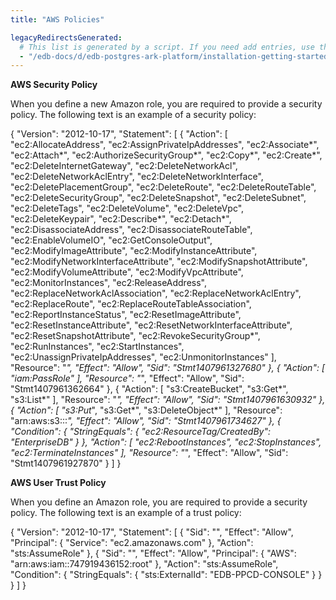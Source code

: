 ```yaml
---
title: "AWS Policies"

legacyRedirectsGenerated:
  # This list is generated by a script. If you need add entries, use the `legacyRedirects` key.
  - "/edb-docs/d/edb-postgres-ark-platform/installation-getting-started/getting-started-guide/3.5/aws_policies.html"
---
```


<div id="aws_policies" class="registered_link"></div>

**AWS Security Policy**

When you define a new Amazon role, you are required to provide a security policy. The following text is an example of a security policy:

{
"Version": "2012-10-17",
"Statement": \[ {
"Action": \[
"ec2:AllocateAddress",
"ec2:AssignPrivateIpAddresses",
"ec2:Associate*",
"ec2:Attach*",
"ec2:AuthorizeSecurityGroup*",
"ec2:Copy*",
"ec2:Create*",
"ec2:DeleteInternetGateway",
"ec2:DeleteNetworkAcl",
"ec2:DeleteNetworkAclEntry",
"ec2:DeleteNetworkInterface",
"ec2:DeletePlacementGroup",
"ec2:DeleteRoute",
"ec2:DeleteRouteTable",
"ec2:DeleteSecurityGroup",
"ec2:DeleteSnapshot",
"ec2:DeleteSubnet",
"ec2:DeleteTags",
"ec2:DeleteVolume",
"ec2:DeleteVpc",
"ec2:DeleteKeypair",
"ec2:Describe*",
"ec2:Detach*",
"ec2:DisassociateAddress",
"ec2:DisassociateRouteTable",
"ec2:EnableVolumeIO",
"ec2:GetConsoleOutput",
"ec2:ModifyImageAttribute",
"ec2:ModifyInstanceAttribute",
"ec2:ModifyNetworkInterfaceAttribute",
"ec2:ModifySnapshotAttribute",
"ec2:ModifyVolumeAttribute",
"ec2:ModifyVpcAttribute",
"ec2:MonitorInstances",
"ec2:ReleaseAddress",
"ec2:ReplaceNetworkAclAssociation",
"ec2:ReplaceNetworkAclEntry",
"ec2:ReplaceRoute",
"ec2:ReplaceRouteTableAssociation",
"ec2:ReportInstanceStatus",
"ec2:ResetImageAttribute",
"ec2:ResetInstanceAttribute",
"ec2:ResetNetworkInterfaceAttribute",
"ec2:ResetSnapshotAttribute",
"ec2:RevokeSecurityGroup*",
"ec2:RunInstances",
"ec2:StartInstances",
"ec2:UnassignPrivateIpAddresses",
"ec2:UnmonitorInstances"
],
"Resource": "*",
"Effect": "Allow",
"Sid": "Stmt1407961327680"
}, {
"Action": \[
"iam:PassRole"
],
"Resource": "*",
"Effect": "Allow",
"Sid": "Stmt1407961362664"
}, {
"Action": \[
"s3:CreateBucket",
"s3:Get*",
"s3:List*"
],
"Resource": "*",
"Effect": "Allow",
"Sid": "Stmt1407961630932"
}, {
"Action": \[
"s3:Put*",
"s3:Get*",
"s3:DeleteObject*"
],
"Resource": "arn:aws:s3:::*",
"Effect": "Allow",
"Sid": "Stmt1407961734627"
}, {
"Condition": {
"StringEquals": {
"ec2:ResourceTag/CreatedBy": "EnterpriseDB"
}
},
"Action": \[
"ec2:RebootInstances",
"ec2:StopInstances",
"ec2:TerminateInstances"
],
"Resource": "*",
"Effect": "Allow",
"Sid": "Stmt1407961927870"
}
]
}

**AWS User Trust Policy**

When you define an Amazon role, you are required to provide a security policy. The following text is an example of a trust policy:

{
"Version": "2012-10-17",
"Statement": \[
{
"Sid": "",
"Effect": "Allow",
"Principal": {
"Service": "ec2.amazonaws.com"
},
"Action": "sts:AssumeRole"
},
{
"Sid": "",
"Effect": "Allow",
"Principal": {
"AWS": "arn:aws:iam::747919436152:root"
},
"Action": "sts:AssumeRole",
"Condition": {
"StringEquals": {
"sts:ExternalId": "EDB-PPCD-CONSOLE"
}
}
}
]
}
